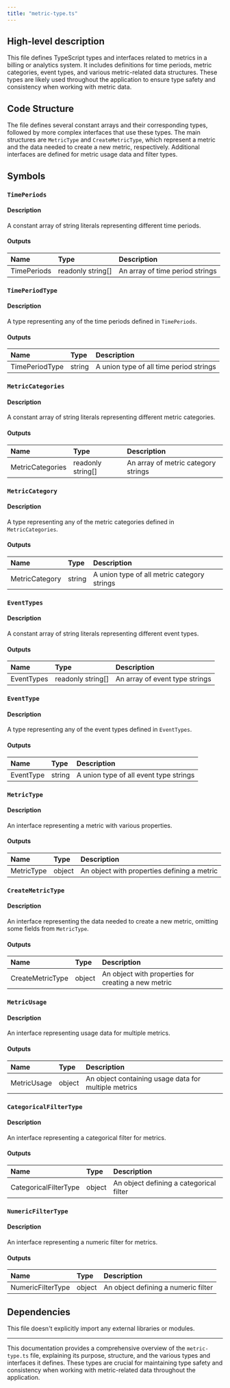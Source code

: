 ```yaml
---
title: "metric-type.ts"
---
```


## High-level description
This file defines TypeScript types and interfaces related to metrics in a billing or analytics system. It includes definitions for time periods, metric categories, event types, and various metric-related data structures. These types are likely used throughout the application to ensure type safety and consistency when working with metric data.

## Code Structure
The file defines several constant arrays and their corresponding types, followed by more complex interfaces that use these types. The main structures are `MetricType` and `CreateMetricType`, which represent a metric and the data needed to create a new metric, respectively. Additional interfaces are defined for metric usage data and filter types.

## Symbols

### `TimePeriods`
#### Description
A constant array of string literals representing different time periods.

#### Outputs
| Name | Type | Description |
|:-----|:-----|:------------|
| TimePeriods | readonly string[] | An array of time period strings |

### `TimePeriodType`
#### Description
A type representing any of the time periods defined in `TimePeriods`.

#### Outputs
| Name | Type | Description |
|:-----|:-----|:------------|
| TimePeriodType | string | A union type of all time period strings |

### `MetricCategories`
#### Description
A constant array of string literals representing different metric categories.

#### Outputs
| Name | Type | Description |
|:-----|:-----|:------------|
| MetricCategories | readonly string[] | An array of metric category strings |

### `MetricCategory`
#### Description
A type representing any of the metric categories defined in `MetricCategories`.

#### Outputs
| Name | Type | Description |
|:-----|:-----|:------------|
| MetricCategory | string | A union type of all metric category strings |

### `EventTypes`
#### Description
A constant array of string literals representing different event types.

#### Outputs
| Name | Type | Description |
|:-----|:-----|:------------|
| EventTypes | readonly string[] | An array of event type strings |

### `EventType`
#### Description
A type representing any of the event types defined in `EventTypes`.

#### Outputs
| Name | Type | Description |
|:-----|:-----|:------------|
| EventType | string | A union type of all event type strings |

### `MetricType`
#### Description
An interface representing a metric with various properties.

#### Outputs
| Name | Type | Description |
|:-----|:-----|:------------|
| MetricType | object | An object with properties defining a metric |

### `CreateMetricType`
#### Description
An interface representing the data needed to create a new metric, omitting some fields from `MetricType`.

#### Outputs
| Name | Type | Description |
|:-----|:-----|:------------|
| CreateMetricType | object | An object with properties for creating a new metric |

### `MetricUsage`
#### Description
An interface representing usage data for multiple metrics.

#### Outputs
| Name | Type | Description |
|:-----|:-----|:------------|
| MetricUsage | object | An object containing usage data for multiple metrics |

### `CategoricalFilterType`
#### Description
An interface representing a categorical filter for metrics.

#### Outputs
| Name | Type | Description |
|:-----|:-----|:------------|
| CategoricalFilterType | object | An object defining a categorical filter |

### `NumericFilterType`
#### Description
An interface representing a numeric filter for metrics.

#### Outputs
| Name | Type | Description |
|:-----|:-----|:------------|
| NumericFilterType | object | An object defining a numeric filter |

## Dependencies
This file doesn't explicitly import any external libraries or modules.

___

This documentation provides a comprehensive overview of the `metric-type.ts` file, explaining its purpose, structure, and the various types and interfaces it defines. These types are crucial for maintaining type safety and consistency when working with metric-related data throughout the application.